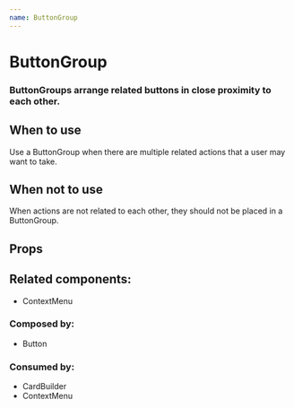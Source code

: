```yaml
---
name: ButtonGroup
---
```



# ButtonGroup

### ButtonGroups arrange related buttons in close proximity to each other.

<Playground>
	<ButtonGroup
		actions={[
			{ kind: 'secondary', text: 'Cancel' },
			{ kind: 'primary', text: 'Confirm' }
		]}
	/>
</Playground>

## When to use

Use a ButtonGroup when there are multiple related actions that a user may want to take.

## When not to use

When actions are not related to each other, they should not be placed in a ButtonGroup.

## Props

<Props of={ButtonGroup} />

## Related components:

- ContextMenu

### Composed by:

- Button

### Consumed by:

- CardBuilder
- ContextMenu
